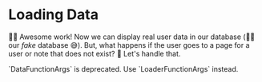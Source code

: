 # Loading Data

<EpicVideo url="https://www.epicweb.dev/workshops/full-stack-foundations/loading/loading-data-to-your-database/solution" />

👨‍💼 Awesome work! Now we can display real user data in our database (🧝‍♂️ our
_fake_ database 😅). But, what happens if the user goes to a page for a user or
note that does not exist? 😬 Let's handle that.

<callout-info>
	`DataFunctionArgs` is deprecated. Use `LoaderFunctionArgs` instead.
</callout-info>
